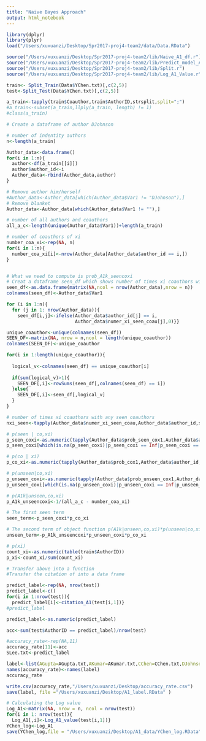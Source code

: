 ```yaml
---
title: "Naive Bayes Approach"
output: html_notebook
---
```


```r
library(dplyr)
library(plyr)
load("/Users/xuxuanzi/Desktop/Spr2017-proj4-team2/data/Data.RData")
```

```r
source("/Users/xuxuanzi/Desktop/Spr2017-proj4-team2/lib/Naive_A1_df.r")
source("/Users/xuxuanzi/Desktop/Spr2017-proj4-team2/lib/Predict_model_A1.r")
source("/Users/xuxuanzi/Desktop/Spr2017-proj4-team2/lib/Split.r")
source("/Users/xuxuanzi/Desktop/Spr2017-proj4-team2/lib/Log_A1_Value.r")
```

```r
train<- Split_Train(Data$YChen.txt)[,c(2,5)]
test<-Split_Test(Data$YChen.txt)[,c(2,5)]
```


```r

a_train<-tapply(train$Coauthor,train$AuthorID,strsplit,split=";")
#a_train<-subset(a_train,llply(a_train, length) != 1)
#class(a_train)

# Create a dataframe of author DJohnson

# number of indentity authors
n<-length(a_train)

Author_data<-data.frame()
for(i in 1:n){
  author<-df(a_train[[i]])
  author$author_id<-i
  Author_data<-rbind(Author_data,author)
}

# Remove author him/herself
#Author_data<-Author_data[which(Author_data$Var1 != "DJohnson"),]
# Remove blanket
Author_data<-Author_data[which(Author_data$Var1 != ""),]

# number of all authors and coauthors
all_a_c<-length(unique(Author_data$Var1))+length(a_train)

# number of coauthors of xi
number_coa_xi<-rep(NA, n)
for(i in 1:n){
  number_coa_xi[i]<-nrow(Author_data[Author_data$author_id == i,])
}


# What we need to compute is prob_A1k_seencoxi
# Creat a dataframe seen_df which shows number of times xi coauthors with A1k
seen_df<-as.data.frame(matrix(NA,ncol = nrow(Author_data),nrow = n))
colnames(seen_df)<-Author_data$Var1

for (i in 1:n){
  for (j in 1: nrow(Author_data)){
    seen_df[i,j]<-ifelse(Author_data$author_id[j] == i,
                         Author_data$numer_xi_seen_coau[j],0)}}

unique_coauthor<-unique(colnames(seen_df))
SEEN_DF<-matrix(NA, nrow = n,ncol = length(unique_coauthor))
colnames(SEEN_DF)<-unique_coauthor

for(i in 1:length(unique_coauthor)){
  
  logical_v<-colnames(seen_df) == unique_coauthor[i]
  
  if(sum(logical_v)>1){
    SEEN_DF[,i]<-rowSums(seen_df[,colnames(seen_df) == i])
  }else{
    SEEN_DF[,i]<-seen_df[,logical_v]
  }
}

# number of times xi coauthors with any seen coauthors
nxi_seen<-tapply(Author_data$numer_xi_seen_coau,Author_data$author_id,sum)

# p(seen | co,xi)
p_seen_coxi<-as.numeric(tapply(Author_data$prob_seen_cox1,Author_data$author_id,unique))
p_seen_coxi[which(is.na(p_seen_coxi)|p_seen_coxi == Inf|p_seen_coxi == -Inf)]<-0

# p(co | xi)
p_co_xi<-as.numeric(tapply(Author_data$prob_cox1,Author_data$author_id,unique))

# p(unseen|co,xi)
p_unseen_coxi<-as.numeric(tapply(Author_data$prob_unseen_cox1,Author_data$author_id,unique))
p_unseen_coxi[which(is.na(p_unseen_coxi)|p_unseen_coxi == Inf|p_unseen_coxi == -Inf)]<-0

# p(A1k|unseen,co,xi)
p_A1k_unseencoxi<-1/(all_a_c - number_coa_xi)

# The first seen term
seen_term<-p_seen_coxi*p_co_xi

# The second term of object function p(A1k|unseen,co,xi)*p(unseen|co,xi)*p(co | xi) becomes
unseen_term<-p_A1k_unseencoxi*p_unseen_coxi*p_co_xi

# p(xi)
count_xi<-as.numeric(table(train$AuthorID))
p_xi<-count_xi/sum(count_xi)
```


```r
# Transfer above into a function
#Transfer the citation of into a data frame

predict_label<-rep(NA, nrow(test))
predict_label<-c()
for(i in 1:nrow(test)){
  predict_label[i]<-citation_A1(test[i,1])}
#predict_label

predict_label<-as.numeric(predict_label)

acc<-sum(test$AuthorID == predict_label)/nrow(test)
```

```r
#accuracy_rate<-rep(NA,11)
accuracy_rate[11]<-acc
SLee.txt<-predict_label
```

```r
label<-list(AGupta=AGupta.txt,AKumar=AKumar.txt,CChen=CChen.txt,DJohnson=DJohnson.txt,Jlee=JLee.txt,JSmith=JSmith.txt,KTanaka=KTanaka.txt,MBrown=MBrown.txt,MJones=MJones.txt, MMiller=MMiller.txt, SLee=SLee.txt, YChen=YChen.txt)
names(accuracy_rate)<-names(label)
accuracy_rate

write.csv(accuracy_rate,"/Users/xuxuanzi/Desktop/accuracy_rate.csv")
save(label, file ="/Users/xuxuanzi/Desktop/A1_label.RData" )
```

```r
# Calculating the Log value 
Log_A1<-matrix(NA, nrow = n, ncol = nrow(test))
for(i in 1: nrow(test)){
  Log_A1[,i]<-Log_A1_value(test[i,1])}
YChen_log<-Log_A1
save(YChen_log,file = "/Users/xuxuanzi/Desktop/A1_data/YChen_log.RData")
```

